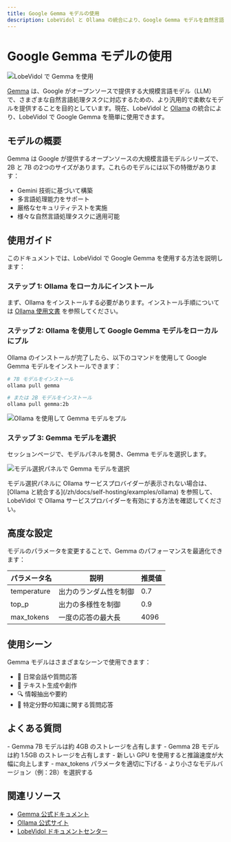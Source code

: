 ```yaml
---
title: Google Gemma モデルの使用
description: LobeVidol と Ollama の統合により、Google Gemma モデルを自然言語処理タスクに簡単に使用できます。Ollama をインストールし、Gemma モデルをプルし、モデルパネルから Gemma モデルを選択して対話を開始します。
---
```


# Google Gemma モデルの使用

<img
src="https://oss.vidol.chat/docs/2024/12/56d06a68955858385bd51dc590eb5156.png"
alt="LobeVidol で Gemma を使用"
className="rounded-lg"
/>

[Gemma](https://blog.google/technology/developers/gemma-open-models/) は、Google がオープンソースで提供する大規模言語モデル（LLM）で、さまざまな自然言語処理タスクに対応するための、より汎用的で柔軟なモデルを提供することを目的としています。現在、LobeVidol と [Ollama](https://ollama.com/) の統合により、LobeVidol で Google Gemma を簡単に使用できます。

## モデルの概要

Gemma は Google が提供するオープンソースの大規模言語モデルシリーズで、2B と 7B の2つのサイズがあります。これらのモデルには以下の特徴があります：

- Gemini 技術に基づいて構築
- 多言語処理能力をサポート
- 厳格なセキュリティテストを実施
- 様々な自然言語処理タスクに適用可能

## 使用ガイド

このドキュメントでは、LobeVidol で Google Gemma を使用する方法を説明します：

### ステップ 1: Ollama をローカルにインストール

まず、Ollama をインストールする必要があります。インストール手順については [Ollama 使用文書](/zh/docs/usage/providers/ollama) を参照してください。

### ステップ 2: Ollama を使用して Google Gemma モデルをローカルにプル

Ollama のインストールが完了したら、以下のコマンドを使用して Google Gemma モデルをインストールできます：

```bash
# 7B モデルをインストール
ollama pull gemma

# または 2B モデルをインストール
ollama pull gemma:2b
```

<img
src="https://oss.vidol.chat/assets/a913a0827535d10e79a2f2c2593d6ac2.webp"
alt="Ollama を使用して Gemma モデルをプル"
className="rounded-lg"
/>

### ステップ 3: Gemma モデルを選択

セッションページで、モデルパネルを開き、Gemma モデルを選択します。

<img
src="https://oss.vidol.chat/assets/78deb22856ec7b50ae7cc782c743598f.webp"
alt="モデル選択パネルで Gemma モデルを選択"
className="rounded-lg"
/>

<Note>
  モデル選択パネルに Ollama サービスプロバイダーが表示されない場合は、[Ollama と統合する](/zh/docs/self-hosting/examples/ollama) を参照して、LobeVidol で Ollama サービスプロバイダーを有効にする方法を確認してください。
</Note>

## 高度な設定

モデルのパラメータを変更することで、Gemma のパフォーマンスを最適化できます：

| パラメータ名        | 説明       | 推奨値  |
| ----------- | -------- | ---- |
| temperature | 出力のランダム性を制御 | 0.7  |
| top\_p      | 出力の多様性を制御 | 0.9  |
| max\_tokens | 一度の応答の最大長 | 4096 |

## 使用シーン

Gemma モデルはさまざまなシーンで使用できます：

- 💬 日常会話や質問応答
- 📝 テキスト生成や創作
- 🔍 情報抽出や要約
- 🎯 特定分野の知識に関する質問応答

## よくある質問

<Accordion title="Gemma モデルはどのくらいのストレージを占有しますか？">
  - Gemma 7B モデルは約 4GB のストレージを占有します
  - Gemma 2B モデルは約 1.5GB のストレージを占有します
</Accordion>

<Accordion title="モデルの応答速度を向上させるにはどうすればよいですか？">
  - 新しい GPU を使用すると推論速度が大幅に向上します
  - max_tokens パラメータを適切に下げる
  - より小さなモデルバージョン（例：2B）を選択する
</Accordion>

## 関連リソース

- [Gemma 公式ドキュメント](https://blog.google/technology/developers/gemma-open-models/)
- [Ollama 公式サイト](https://ollama.com/)
- [LobeVidol ドキュメントセンター](/zh/docs)


